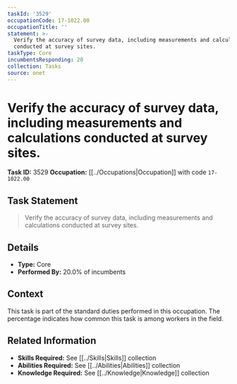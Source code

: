 ```yaml
---
taskId: '3529'
occupationCode: 17-1022.00
occupationTitle: ''
statement: >-
  Verify the accuracy of survey data, including measurements and calculations
  conducted at survey sites.
taskType: Core
incumbentsResponding: 20
collection: Tasks
source: onet
---
```

# Verify the accuracy of survey data, including measurements and calculations conducted at survey sites.

**Task ID:** 3529
**Occupation:** [[../Occupations|Occupation]] with code `17-1022.00`

## Task Statement

> Verify the accuracy of survey data, including measurements and calculations conducted at survey sites.

## Details

- **Type:** Core
- **Performed By:** 20.0% of incumbents

## Context

This task is part of the standard duties performed in this occupation. The percentage indicates how common this task is among workers in the field.

## Related Information

- **Skills Required:** See [[../Skills|Skills]] collection
- **Abilities Required:** See [[../Abilities|Abilities]] collection
- **Knowledge Required:** See [[../Knowledge|Knowledge]] collection
